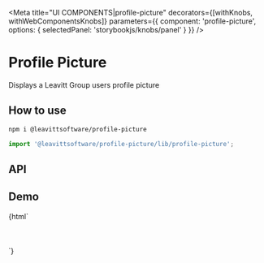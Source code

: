 

<Meta
  title="UI COMPONENTS|profile-picture"
  decorators={[withKnobs, withWebComponentsKnobs]}
  parameters={{ component: 'profile-picture', options: { selectedPanel: 'storybookjs/knobs/panel' } }}
/>

# Profile Picture

Displays a Leavitt Group users profile picture

## How to use

```bash
npm i @leavittsoftware/profile-picture
```

```js
import '@leavittsoftware/profile-picture/lib/profile-picture';
```

## API

<Props of="profile-picture" />

## Demo

<Preview withToolbar>
  <Story name="Docs" height="400px">
    {html`
      <profile-picture size="64" personId="771130" shape="square"> </profile-picture>
      <br />
      <br />
      <profile-picture size="128" personId="11056" shape="circle"> </profile-picture>
      <br />
      <br />
      <profile-picture size="128" personId="1" shape="circle"> </profile-picture>
    `}
  </Story>
</Preview>
